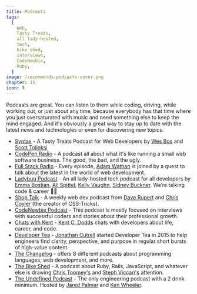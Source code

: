 ```yaml
---
title: Podcasts
tags:
  [
    Web,
    Tasty Treats,
    all lady-hosted,
    tech,
    bike shed,
    interviews,
    CodeNewbie,
    Ruby,
  ]
image: /recommends-podcasts-cover.png
chapter: 15
icon: 🎙
---
```


Podcasts are great. You can listen to them while coding, driving, while working out, or just about any time, because everybody has that time where you just oversaturated with music and need something else to keep the mind engaged.
And it's obviously a great way to stay up to date with the latest news and technologies or even for discovering new topics.

- [Syntax](https://syntax.fm/) - A Tasty Treats Podcast for Web Developers by [Wes Bos](https://twitter.com/wesbos) and [Scott Tolinksi](https://twitter.com/stolinski)
- [CodePen Radio](https://blog.codepen.io/radio/) - A podcast all about what it's like running a small web software business. The good, the bad, and the ugly.
- [Full Stack Radio](https://fullstackradio.com/) - Every episode, [Adam Wathan](https://twitter.com/adamwathan) is joined by a guest to talk about the latest in the world of web development.
- [Ladybug Podcast](https://www.ladybug.dev/) - An all lady-hosted tech podcast for all developers by [Emma Bostian](https://twitter.com/emmabostian), [Ali Spittel](https://twitter.com/aspittel), [Kelly Vaughn](https://twitter.com/kvlly), [Sidney Buckner](https://twitter.com/shidonichan). We’re talking code & career 💁‍♀️
- [Shop Talk](https://shoptalkshow.com/) - A weekly web dev podcast from [Dave Rupert](https://twitter.com/davatron5000) and [Chris Coyier](https://twitter.com/chriscoyier) (the creator of CSS-Tricks).
- [CodeNewbie Podcast](https://www.codenewbie.org/podcast) - This podcast is mostly focused on interviews with successful coders and stories about their professional growth.
- [Chats with Kent](https://kentcdodds.com/chats-with-kent-podcast/) - [Kent C. Dodds](https://twitter.com/kentcdodds/) chats with developers about life, career, and code.
- [Developer Tea](https://developertea.com/) - [Jonathan Cutrell](https://twitter.com/jcutrell) started Developer Tea in 2015 to help engineers find clarity, perspective, and purpose in regular short bursts of high-value content.
- [The Changelog](https://changelog.com/) - offers 8 different podcasts about programming languages, web development, and more.
- [The Bike Shed](https://www.bikeshed.fm/) - A podcast about Ruby, Rails, JavaScript, and whatever else is drawing [Chris Toomey's](https://twitter.com/christoomey) and [Steph Viccari's](https://twitter.com/SViccari) attention.
- [The Undefined Podcast](https://undefined.fm/) - The only engineering podcast with a 2 drink minimum. Hosted by [Jared Palmer](https://twitter.com/jaredpalmer) and [Ken Wheeler](https://twitter.com/ken_wheeler).
